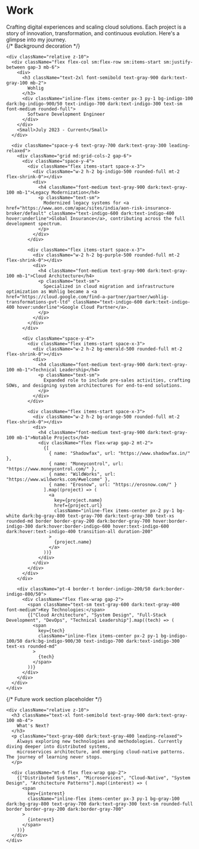 

# Work

<AnimatedName />

<div className="space-y-8">
  <div className="text-gray-700 dark:text-gray-300 leading-relaxed">
    Crafting digital experiences and scaling cloud solutions. Each project is a story of innovation, transformation, and continuous evolution. Here's a glimpse into my journey.
  </div>

  <div className="bg-gradient-to-br from-indigo-50 to-purple-50 dark:from-indigo-950/30 dark:to-purple-950/30 rounded-2xl p-8 border border-indigo-100 dark:border-indigo-900/50 shadow-sm hover:shadow-md transition-all duration-300 relative overflow-hidden">
    {/* Background decoration */}
    <div className="absolute top-0 right-0 w-32 h-32 bg-gradient-to-br from-indigo-200/30 to-purple-200/30 dark:from-indigo-400/10 dark:to-purple-400/10 rounded-full blur-2xl"></div>
    <div className="absolute bottom-0 left-0 w-24 h-24 bg-gradient-to-tr from-purple-200/20 to-indigo-200/20 dark:from-purple-400/5 dark:to-indigo-400/5 rounded-full blur-xl"></div>
    
    <div className="relative z-10">
      <div className="flex flex-col sm:flex-row sm:items-start sm:justify-between gap-3 mb-6">
        <div>
          <h3 className="text-2xl font-semibold text-gray-900 dark:text-gray-100 mb-2">
            Wohlig
          </h3>
          <div className="inline-flex items-center px-3 py-1 bg-indigo-100 dark:bg-indigo-900/50 text-indigo-700 dark:text-indigo-300 text-sm font-medium rounded-full">
            Software Development Engineer
          </div>
        </div>
        <Small>July 2023 - Current</Small>
      </div>

      <div className="space-y-6 text-gray-700 dark:text-gray-300 leading-relaxed">
        <div className="grid md:grid-cols-2 gap-6">
          <div className="space-y-4">
            <div className="flex items-start space-x-3">
              <div className="w-2 h-2 bg-indigo-500 rounded-full mt-2 flex-shrink-0"></div>
              <div>
                <h4 className="font-medium text-gray-900 dark:text-gray-100 mb-1">Legacy Modernization</h4>
                <p className="text-sm">
                  Modernized legacy systems for <a href="https://www.aon.com/apac/sites/india/aon-risk-insurance-broker/default" className="text-indigo-600 dark:text-indigo-400 hover:underline">Global Insurance</a>, contributing across the full development spectrum.
                </p>
              </div>
            </div>
            
            <div className="flex items-start space-x-3">
              <div className="w-2 h-2 bg-purple-500 rounded-full mt-2 flex-shrink-0"></div>
              <div>
                <h4 className="font-medium text-gray-900 dark:text-gray-100 mb-1">Cloud Architecture</h4>
                <p className="text-sm">
                  Specialized in cloud migration and infrastructure optimization as Wohlig became a <a href="https://cloud.google.com/find-a-partner/partner/wohlig-transformations-pvt-ltd" className="text-indigo-600 dark:text-indigo-400 hover:underline">Google Cloud Partner</a>.
                </p>
              </div>
            </div>
          </div>

          <div className="space-y-4">
            <div className="flex items-start space-x-3">
              <div className="w-2 h-2 bg-emerald-500 rounded-full mt-2 flex-shrink-0"></div>
              <div>
                <h4 className="font-medium text-gray-900 dark:text-gray-100 mb-1">Technical Leadership</h4>
                <p className="text-sm">
                  Expanded role to include pre-sales activities, crafting SOWs, and designing system architectures for end-to-end solutions.
                </p>
              </div>
            </div>
            
            <div className="flex items-start space-x-3">
              <div className="w-2 h-2 bg-orange-500 rounded-full mt-2 flex-shrink-0"></div>
              <div>
                <h4 className="font-medium text-gray-900 dark:text-gray-100 mb-1">Notable Projects</h4>
                <div className="flex flex-wrap gap-2 mt-2">
                  {[
                    { name: "Shadowfax", url: "https://www.shadowfax.in/" },
                    { name: "Moneycontrol", url: "https://www.moneycontrol.com/" },
                    { name: "WildWorks", url: "https://www.wildworks.com/#welcome" },
                    { name: "Erosnow", url: "https://erosnow.com/" }
                  ].map((project) => (
                    <a
                      key={project.name}
                      href={project.url}
                      className="inline-flex items-center px-2 py-1 bg-white dark:bg-gray-800 text-gray-700 dark:text-gray-300 text-xs rounded-md border border-gray-200 dark:border-gray-700 hover:border-indigo-300 dark:hover:border-indigo-600 hover:text-indigo-600 dark:hover:text-indigo-400 transition-all duration-200"
                    >
                      {project.name}
                    </a>
                  ))}
                </div>
              </div>
            </div>
          </div>
        </div>

        <div className="pt-4 border-t border-indigo-200/50 dark:border-indigo-800/50">
          <div className="flex flex-wrap gap-2">
            <span className="text-sm text-gray-600 dark:text-gray-400 font-medium">Key Technologies:</span>
            {["Cloud Architecture", "System Design", "Full-Stack Development", "DevOps", "Technical Leadership"].map((tech) => (
              <span
                key={tech}
                className="inline-flex items-center px-2 py-1 bg-indigo-100/50 dark:bg-indigo-900/30 text-indigo-700 dark:text-indigo-300 text-xs rounded-md"
              >
                {tech}
              </span>
            ))}
          </div>
        </div>
      </div>
    </div>
  </div>

  {/* Future work section placeholder */}
  <div className="bg-gray-50 dark:bg-gray-900/50 rounded-2xl p-8 border border-gray-200 dark:border-gray-800 relative overflow-hidden">
    <div className="absolute top-0 right-0 w-20 h-20 bg-gradient-to-br from-gray-200/30 to-gray-300/30 dark:from-gray-600/10 dark:to-gray-700/10 rounded-full blur-xl"></div>
    
    <div className="relative z-10">
      <h3 className="text-xl font-semibold text-gray-900 dark:text-gray-100 mb-4">
        What's Next?
      </h3>
      <p className="text-gray-600 dark:text-gray-400 leading-relaxed">
        Always exploring new technologies and methodologies. Currently diving deeper into distributed systems, 
        microservices architecture, and emerging cloud-native patterns. The journey of learning never stops.
      </p>
      
      <div className="mt-6 flex flex-wrap gap-2">
        {["Distributed Systems", "Microservices", "Cloud-Native", "System Design", "Architecture Patterns"].map((interest) => (
          <span
            key={interest}
            className="inline-flex items-center px-3 py-1 bg-gray-100 dark:bg-gray-800 text-gray-700 dark:text-gray-300 text-sm rounded-full border border-gray-200 dark:border-gray-700"
          >
            {interest}
          </span>
        ))}
      </div>
    </div>
  </div>
</div>